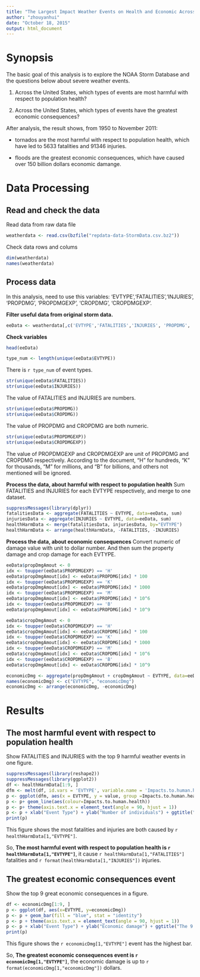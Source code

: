 ```yaml
---
title: "The Largest Impact Weather Events on Health and Economic Across the United States"
author: "zhouyanhui"
date: "October 18, 2015"
output: html_document
---
```


# Synopsis
The basic goal of this analysis is to explore the NOAA Storm Database and the questions below about severe weather events.

1. Across the United States, which types of events are most harmful with respect to population health?

2. Across the United States, which types of events have the greatest economic consequences?

After analysis, the result shows, from 1950 to November 2011:

* tornados are the most harmful with respect to population health, which have led to 5633 fatalities and 91346 injuries.

* floods are the greatest economic consequences, which have caused over 150 billion dollars economic damange.

# Data Processing
## Read and check the data 
Read data from raw data file
```r
weatherdata <- read.csv(bzfile("repdata-data-StormData.csv.bz2"))
```

Check data rows and colums
```r
dim(weatherdata)
names(weatherdata)
```

## Process data
In this analysis, need to use this variables:
'EVTYPE','FATALITIES','INJURIES', 'PROPDMG', 'PROPDMGEXP', 'CROPDMG', 'CROPDMGEXP'.

**Filter useful data from original storm data.**

```r
eeData <- weatherdata[,c('EVTYPE','FATALITIES','INJURIES', 'PROPDMG', 'PROPDMGEXP', 'CROPDMG', 'CROPDMGEXP')]
```

**Check variables**
```r
head(eeData)
```

```r
type_num <- length(unique(eeData$EVTYPE))
```
There is `r type_num` of event types.

```r
str(unique(eeData$FATALITIES))
str(unique(eeData$INJURIES))
```

The value of FATALITIES and INJURIES are numbers.

```r
str(unique(eeData$PROPDMG))
str(unique(eeData$CROPDMG))
```
The value of PROPDMG and CROPDMG are both numeric.

```r
str(unique(eeData$PROPDMGEXP))
str(unique(eeData$CROPDMGEXP))
```

The value of PROPDMGEXP and CROPDMGEXP are unit of PROPDMG and CROPDMG respectively. According to the document, "H" for hundreds,  "K" for thousands, "M" for millions, and "B" for billions, and others not mentioned will be ignored.

**Process the data, about harmful with respect to population health**
Sum FATALITIES and INJURIES for each EVTYPE respectively, and merge to one dataset.
```r
suppressMessages(library(dplyr))
fatalitiesData <- aggregate(FATALITIES ~ EVTYPE, data=eeData, sum)
injuriesData <- aggregate(INJURIES ~ EVTYPE, data=eeData, sum)
healthHarmData <- merge(fatalitiesData, injuriesData, by="EVTYPE")
healthHarmData <- arrange(healthHarmData, -FATALITIES, -INJURIES)
```

**Process the data, about economic consequences**
Convert numeric of damage value with unit to dollar number.
And then sum the property damage and crop damage for each EVTYPE.
```r
eeData$propDmgAmout <- 0
idx <- toupper(eeData$PROPDMGEXP) == 'H'
eeData$propDmgAmout[idx] <- eeData$PROPDMG[idx] * 100
idx <- toupper(eeData$PROPDMGEXP) == 'K'
eeData$propDmgAmout[idx] <- eeData$PROPDMG[idx] * 1000
idx <- toupper(eeData$PROPDMGEXP) == 'M'
eeData$propDmgAmout[idx] <- eeData$PROPDMG[idx] * 10^6
idx <- toupper(eeData$PROPDMGEXP) == 'B'
eeData$propDmgAmout[idx] <- eeData$PROPDMG[idx] * 10^9

eeData$cropDmgAmout <- 0
idx <- toupper(eeData$CROPDMGEXP) == 'H'
eeData$cropDmgAmout[idx] <- eeData$CROPDMG[idx] * 100
idx <- toupper(eeData$CROPDMGEXP) == 'K'
eeData$cropDmgAmout[idx] <- eeData$CROPDMG[idx] * 1000
idx <- toupper(eeData$CROPDMGEXP) == 'M'
eeData$cropDmgAmout[idx] <- eeData$CROPDMG[idx] * 10^6
idx <- toupper(eeData$CROPDMGEXP) == 'B'
eeData$cropDmgAmout[idx] <- eeData$CROPDMG[idx] * 10^9

economicDmg <- aggregate(propDmgAmout + cropDmgAmout ~ EVTYPE, data=eeData, sum)
names(economicDmg) <- c("EVTYPE", "economicDmg")
economicDmg <- arrange(economicDmg, -economicDmg)
```

# Results
## The most harmful event with respect to population health
Show FATALITIES and INJURIES with the top 9 harmful weather events in one figure.
```r
suppressMessages(library(reshape2))
suppressMessages(library(ggplot2))
df <- healthHarmData[1:9, ]
dfm <- melt(df, id.vars = 'EVTYPE', variable.name = 'Impacts.to.human.health')
p <- ggplot(dfm, aes(x = EVTYPE, y = value, group =Impacts.to.human.health))
p <- p+ geom_line(aes(colour=Impacts.to.human.health)) 
p <- p+ theme(axis.text.x = element_text(angle = 90, hjust = 1)) 
p <- p + xlab("Event Type") + ylab("Number of individuals") + ggtitle("The 9 Largest Impact Event With Respect to Population Health")
print(p)
```

This figure shows the most fatalities and injuries are both caused by `r healthHarmData[1,"EVTYPE"]`.

So, **The most harmful event with respect to population health is `r healthHarmData[1,"EVTYPE"]`**, it cause `r healthHarmData[1,"FATALITIES"]` fatalities and `r format(healthHarmData[1,"INJURIES"])` injuries.

## The greatest economic consequences event
Show the top 9 great economic consequences in a figure.
```r
df <- economicDmg[1:9, ]
p <- ggplot(df, aes(x=EVTYPE, y=economicDmg))
p <- p + geom_bar(fill = "blue", stat = "identity") 
p <- p + theme(axis.text.x = element_text(angle = 90, hjust = 1))
p <- p + xlab("Event Type") + ylab("Economic damage") + ggtitle("The 9 Largest Damage Event on Property and Crop")
print(p)
```

This figure shows the `r economicDmg[1,"EVTYPE"]` event has the highest bar.

So, **The greatest economic consequences event is `r economicDmg[1,"EVTYPE"]`**, the economic damage is up to `r format(economicDmg[1,"economicDmg"])` dollars.